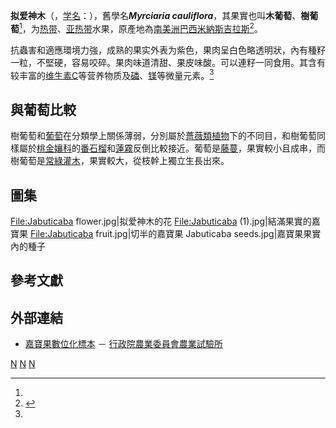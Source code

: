 {{noteTA
| T=zh-cn:拟爱神木; zh-tw:嘉寶果;
| 1= zh-cn:拟爱神木; zh-tw:嘉寶果;
}}
{{Speciesbox
| taxon = Plinia cauliflora
| image = Jabuticaba_fruto.jpg
| image_caption =拟爱神木
| binomial_authority = ([[Carl_Friedrich_Philipp_von_Martius|Mart.]]) O.Berg
|synonyms =*''Myrciaria cauliflora'' <small>(Mart.) O.Berg</small>
|}}

'''拟爱神木'''（{{lang-en|'''Jabuticaba'''}}，[[学名|学名]]：''{{sname| Plinia  cauliflora }}''），舊學名'''''Myrciaria cauliflora'''''，其果實也叫'''木葡萄'''、'''樹葡萄'''<ref name="農訓303-p52"/>，为[[热带|热带]]、[[亚热带|亚热带]]水果，原產地為[[南美洲|南美洲]][[巴西|巴西]][[米納斯吉拉斯|米納斯吉拉斯]]<ref>{{cite web |url=http://www.fotw.net/flags/br-mg-ct.html |title=存档副本 |accessdate=2006-09-24 |deadurl=yes |archiveurl=https://web.archive.org/web/20071001031839/http://www.fotw.net/flags/br-mg-ct.html |archivedate=2007-10-01 }}</ref>。

抗蟲害和適應環境力強，成熟的果实外表为紫色，果肉呈白色略透明狀，內有種籽一粒，不堅硬，容易咬碎。果肉味道清甜、果皮味酸。可以連籽一同食用。其含有较丰富的[[维生素C|维生素C]]等营养物质及[[磷|磷]]、[[镁|镁]]等微量元素。<ref name="農訓303-p52"/>

== 與葡萄比較 ==
樹葡萄和[[葡萄|葡萄]]在分類學上關係薄弱，分別屬於[[薔薇類植物|薔薇類植物]]下的不同目，和樹葡萄同樣屬於[[桃金孃科|桃金孃科]]的[[番石榴|番石榴]]和[[蓮霧|蓮霧]]反倒比較接近。葡萄是[[藤蔓|藤蔓]]，果實較小且成串，而樹葡萄是[[常綠灌木|常綠灌木]]，果實較大，從枝幹上獨立生長出來。

== 圖集 ==
<gallery>
File:Jabuticaba flower.jpg|拟爱神木的花
File:Jabuticaba (1).jpg|結滿果實的嘉寶果
File:Jabuticaba fruit.jpg|切半的嘉寶果
Jabuticaba seeds.jpg|嘉寶果果實內的種子
</gallery>

== 參考文獻 ==
{{reflist|1| refs=
<ref name="農訓303-p52">{{cite book|title= 樹葡萄 樹幹上的黑珍珠 | author= 羅德禎 | coauthors= 李俊賢（攝影） | work = 農訓雜誌Vol.303 | edition = 第32卷第5期 | page= 52 |date=2015-05-01}}</ref>
}}

== 外部連結 ==
* [https://web.archive.org/web/20160304082122/http://digifruit.tari.gov.tw/display.php?category=%E7%86%B1%E6%9E%9C&name=%E5%98%89%E5%AF%B6%E6%9E%9C&id=Myrt11004001 嘉寶果數位化標本] － [[行政院農業委員會農業試驗所|行政院農業委員會農業試驗所]]{{zh-tw}}
{{Taxonbar|from=Q1973619}}

{{DEFAULTSORT:Plinia cauliflora}}
[[Category:水果|N]]
[[Category:桃金娘科|N]]
[[Category:树葡萄属|N]]